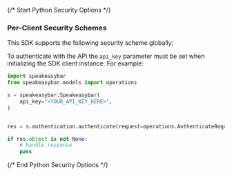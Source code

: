 {/* Start Python Security Options */}
### Per-Client Security Schemes

This SDK supports the following security scheme globally:



To authenticate with the API the `api_key` parameter must be set when initializing the SDK client instance. For example:
```python
import speakeasybar
from speakeasybar.models import operations

s = speakeasybar.Speakeasybar(
    api_key="<YOUR_API_KEY_HERE>",
)


res = s.authentication.authenticate(request=operations.AuthenticateRequestBody())

if res.object is not None:
    # handle response
    pass

```
{/* End Python Security Options */}
